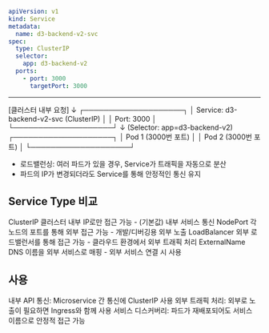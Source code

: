 

```yaml
apiVersion: v1
kind: Service
metadata:
  name: d3-backend-v2-svc
spec:
  type: ClusterIP
  selector:
    app: d3-backend-v2
  ports:
    - port: 3000
      targetPort: 3000
```

---

[클러스터 내부 요청]
↓
┌────────────────────┐
│ Service: d3-backend-v2-svc (ClusterIP) │
│ Port: 3000 │
└────────────────────┘
↓ (Selector: app=d3-backend-v2)
┌────────────────────┐
│ Pod 1 (3000번 포트) │
│ Pod 2 (3000번 포트) │
└────────────────────┘

- 로드밸런싱: 여러 파드가 있을 경우, Service가 트래픽을 자동으로 분산
- 파드의 IP가 변경되더라도 Service를 통해 안정적인 통신 유지

## Service Type 비교

ClusterIP	클러스터 내부 IP로만 접근 가능 - (기본값)	내부 서비스 통신
NodePort	각 노드의 포트를 통해 외부 접근 가능 -	개발/디버깅용 외부 노출
LoadBalancer	외부 로드밸런서를 통해 접근 가능 -	클라우드 환경에서 외부 트래픽 처리
ExternalName	DNS 이름을 외부 서비스로 매핑 -	외부 서비스 연결 시 사용

## 사용

내부 API 통신: Microservice 간 통신에 ClusterIP 사용
외부 트래픽 처리: 외부로 노출이 필요하면 Ingress와 함께 사용
서비스 디스커버리: 파드가 재배포되어도 서비스 이름으로 안정적 접근 가능